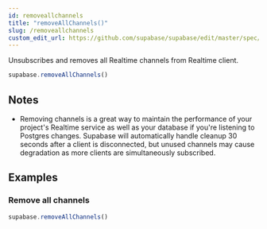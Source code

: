 ```yaml
---
id: removeallchannels
title: "removeAllChannels()"
slug: /removeallchannels
custom_edit_url: https://github.com/supabase/supabase/edit/master/spec/supabase_js_v2.yml
---
```


Unsubscribes and removes all Realtime channels from Realtime client.

```js
supabase.removeAllChannels()
```






## Notes

- Removing channels is a great way to maintain the performance of your project's Realtime service as well as your database if you're listening to Postgres changes. Supabase will automatically handle cleanup 30 seconds after a client is disconnected, but unused channels may cause degradation as more clients are simultaneously subscribed.










## Examples

### Remove all channels



```js
supabase.removeAllChannels()
```